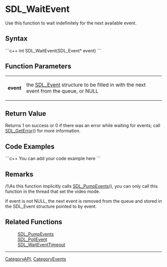 <!-- pragma section-numbers off -->
<!-- pragma disable-camelcase -->

= SDL_WaitEvent =
Use this function to wait indefinitely for the next available event.


== Syntax ==
```c++
int SDL_WaitEvent(SDL_Event* event)
```

== Function Parameters ==
{|
|'''event'''
|the [[SDL_Event]] structure to be filled in with the next event from the queue, or NULL
|}

== Return Value ==
Returns 1 on success or 0 if there was an error while waiting for events; call [[SDL_GetError]]() for more information.

== Code Examples ==
```c++
You can add your code example here
```

== Remarks ==
/!\As this function implicitly calls [[SDL_PumpEvents]](), you can only call this function in the thread that set the video mode.

If event is not NULL, the next event is removed from the queue and stored in the SDL_Event structure pointed to by event.

== Related Functions ==
:[[SDL_PumpEvents]]
:[[SDL_PollEvent]]
:[[SDL_WaitEventTimeout]]

----
[[CategoryAPI]], [[CategoryEvents]]
